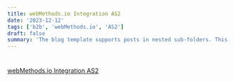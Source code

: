 ```yaml
---
title: webMethods.io Integration AS2
date: '2023-12-12'
tags: ['b2b', 'webMethods.io', 'AS2']
draft: false
summary: 'The blog template supports posts in nested sub-folders. This can be used to group posts of similar content e.g. a multi-part course. This post is itself an example of a nested route!'
---
```



#

[webMethods.io Integration AS2](https://docs.webmethods.io/integration/connectors/connector-bundle/b2b-c/#re-as2_acc_config)